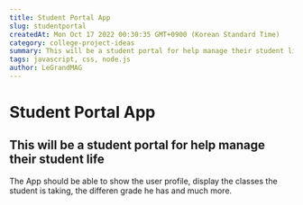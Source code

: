 ```yaml
--- 
title: Student Portal App
slug: studentportal
createdAt: Mon Oct 17 2022 00:30:35 GMT+0900 (Korean Standard Time)
category: college-project-ideas
summary: This will be a student portal for help manage their student life
tags: javascript, css, node.js
author: LeGrandMAG
---
```


# Student Portal App

## This will be a student portal for help manage their student life


The App should be able to show the user profile, display the classes the student is taking, the differen grade he has and much more.
